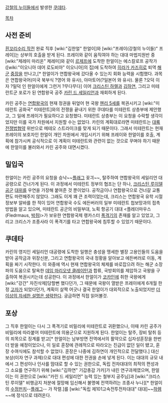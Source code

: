 [[강철의 누이들]]에서 발생한 [[쿠데타]].

[[목차]]
== 사전 준비 ==
[[흰꼬리수리 작전]] 완료 직후 [wiki:"김한얼" 한얼이]와 [wiki:"프레이(강철의 누이들)" 프레이]는 상부의 호출을 받게 된다. 프레이와 같이 움직여야 하는 대대 마법지원반 중 [wiki:"제레미 마리온" 제레미]와 같이 [[르제프]]에 도착한 한얼이는 에스칼로프 공작가([wiki:"이오니아 데어 로도비아" 이오니아]의 집)에 도착하여 [[히라가 카즈히로]] 퇴역 [[해군]] [[중장]]을 만나고,[* 한얼이가 연합왕국에 갔다올 수 있는지 회화 능력을 시험했다. 과목은 연합왕국어(미국 북부식 ?영어 와 유사), 야마토어(?일본어 와 유사). 물론 ?오덕 이자 ?밀덕 인 한얼이에게 그런거 ?무다무다] 이어 [[크리스틴 하렐]]과 [[김하연]], 그리고 미테란트군 포로가 된 연합왕국 공주 [[카린 드 세일리언]]과 재회하게 된다.

카린 공주는 [[연합왕국]]의 현재 정권을 뒤엎어 현 국왕 [[헨리 5세]]를 복권시키고 [wiki:"미테란트 공화국" 미테란트]와의 전쟁을 끝내기 위한 쿠데타를 미테란트 상층부에 제안했고, 그 일에 프레이가 필요하다고 요청했다. 미테란트 상층부는 이 요청을 수락할 생각이었지만 이를 국가 차원에서 지원할 수는 없었다. 카린의 계획대로라면 미테란트는 [[강철의 누이들/마법#4.2|대륙전쟁법협약]] 위반으로 메테오 스트라이크를 맞게 되기 때문이다. 그래서 미테란트는 현재 프레이의 보호자인 한얼이 개인 차원에서 개입시키기 위해 프레이와 한얼이를 호출, 계획에 참가시켜 공식적으로 이 계획이 미테란트와 관련이 없는 것으로 꾸며야 하기 때문에 한얼이를 불러와서 카린 공주와 대면시켰다. 

== 밀입국 ==
한얼이는 카린 공주의 요청을 승낙~~[[플래그]] 꽂긔~~, 탈주하여 연합왕국의 세일리언 대공령으로 건너가게 된다. 이 과정에서 미테란트 정부의 협조는 단 하나, [[크리스틴 루이델]] [[공군]] [[대위]]를 우연을 가장해 붙여준 것 뿐이었다. 공작금이나 연합왕국으로 건너갈 교통편도 마련해주지 않았다. 그래도 이게 꽤 큰 조력이었는데, 크리스는 연합왕국 유학 시절 정보부 알바를 한 적이 있어 연합왕국 수도 에든버러의 일부 미테란트 첩보망과의 접촉방법을 알고 있으며, 미테란트 공군의 비밀부대, 노획 항공기 대대 <플레더마우스(Fledrmaus, [[박쥐]])>가 보유한 연합왕국제 랭카스터 [[폭격기]]의 존재를 알고 있었고, 그리고 크리스가 조종사라 이 폭격기를 타고 연합왕국에 침투할 수 있었기 때문이다.

== 쿠데타 ==
카린의 영지인 세일리언 대공령에 도착한 일행은 충성을 맹세한 별장 고용인들의 도움을 받아 공작금과 위장신분, 그리고 연합왕국의 국내 정황을 알아보고 에든버러로 이동, 계획을 짜기 시작한다. 이 와중에 역시 현재 연합왕국의 체제를 바로잡으려 하는 해군 소장파의 도움으로 탈옥한 [[데임 마리오넷 클레이턴]]과 합류, 국방회의를 제압하고 국왕을 구출하여 복권시키는데 성공한다. 이 과정에서 한얼이가 [[코카인]]에 취한 국왕에게 [wiki:"강간" 자진삭제]당할뻔 했다던가, 그 때문에 국왕이 열받은 프레이에게 6개월 한정 [[고자]]가 되었다던가, 계획이 살짝 어긋나 결국 한얼이가 대외적으로 노출되었지만 [[더 이상의 자세한 설명은 생략한다]]. 궁금하면 직접 읽어볼것.

== 포상 ==
그 직후 한얼이는 다시 그 폭격기로 비밀리에 미테란트로 귀환했으나, 이때 카린 공주가 비밀리에 따라붙어 미테란트에 의용군으로 지원하게 된다. 한얼이는 탈주, 장비 탈취 등의 죄목으로 징계를 받고[* 한얼이는 남부방면 전역에서의 활약으로 십자성훈장을 한번 더 받을 예정이었으나, 이 일로 훈장에 관례적으로 따라오는 진급이 없던 일이 됐고, 훈장 수여식에도 참석할 수 없었다. 훈장은 나중에 김하연이 개인적으로 전달했다.] 대신 보상(이자 연구 과제)으로 대대 편성에 대한 전권을 손에 넣게 된다. 이는 대대의 규모 내에서 그 편성이나 인사를 맘대로 할 수 있는 권한으로, 독립 전차대대의 최적의 편성과 그 소요를 연구하기 위해 [wiki:"김하연" 기갑총감 가카]가 내린 연구과제였으며, 한얼이는 이 권한으로 [wiki:"카린 드 세일리언" 능력 있는 철부지 공주님]과 [wiki:"크리스틴 루이델" 비행금지 처분에 절망해 임신해서 불명예 전역하려는 조종사 누나][* 한얼이의 [[수정펀치]]--[[플래그]]-- 가 작렬.]를 [wiki:"독립 제101고속전투전차대대" 대대]~~[[하렘]]~~에 정식으로 데려온다.
